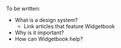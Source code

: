 To be written:

- What is a design system?
    - Link articles that feature Widgetbook
- Why is it important?
- How can Widgetbook help?